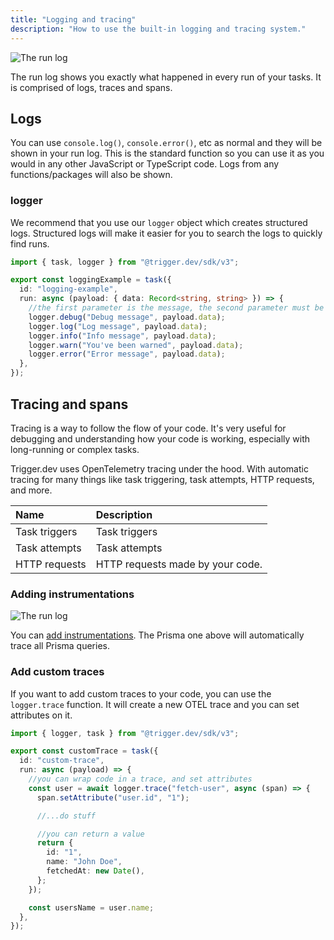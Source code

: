 ```yaml
---
title: "Logging and tracing"
description: "How to use the built-in logging and tracing system."
---
```


![The run log](/images/run-log.png)

The run log shows you exactly what happened in every run of your tasks. It is comprised of logs, traces and spans.

## Logs

You can use `console.log()`, `console.error()`, etc as normal and they will be shown in your run log. This is the standard function so you can use it as you would in any other JavaScript or TypeScript code. Logs from any functions/packages will also be shown.

### logger

We recommend that you use our `logger` object which creates structured logs. Structured logs will make it easier for you to search the logs to quickly find runs.

```ts /trigger/logging.ts
import { task, logger } from "@trigger.dev/sdk/v3";

export const loggingExample = task({
  id: "logging-example",
  run: async (payload: { data: Record<string, string> }) => {
    //the first parameter is the message, the second parameter must be a key-value object (Record<string, unknown>)
    logger.debug("Debug message", payload.data);
    logger.log("Log message", payload.data);
    logger.info("Info message", payload.data);
    logger.warn("You've been warned", payload.data);
    logger.error("Error message", payload.data);
  },
});
```

## Tracing and spans

Tracing is a way to follow the flow of your code. It's very useful for debugging and understanding how your code is working, especially with long-running or complex tasks.

Trigger.dev uses OpenTelemetry tracing under the hood. With automatic tracing for many things like task triggering, task attempts, HTTP requests, and more.

| Name          | Description                      |
| :------------ | :------------------------------- |
| Task triggers | Task triggers                    |
| Task attempts | Task attempts                    |
| HTTP requests | HTTP requests made by your code. |

### Adding instrumentations

![The run log](/images/auto-instrumentation.png)

You can [add instrumentations](/config/config-file#instrumentations). The Prisma one above will automatically trace all Prisma queries.

### Add custom traces

If you want to add custom traces to your code, you can use the `logger.trace` function. It will create a new OTEL trace and you can set attributes on it.

```ts
import { logger, task } from "@trigger.dev/sdk/v3";

export const customTrace = task({
  id: "custom-trace",
  run: async (payload) => {
    //you can wrap code in a trace, and set attributes
    const user = await logger.trace("fetch-user", async (span) => {
      span.setAttribute("user.id", "1");

      //...do stuff

      //you can return a value
      return {
        id: "1",
        name: "John Doe",
        fetchedAt: new Date(),
      };
    });

    const usersName = user.name;
  },
});
```
